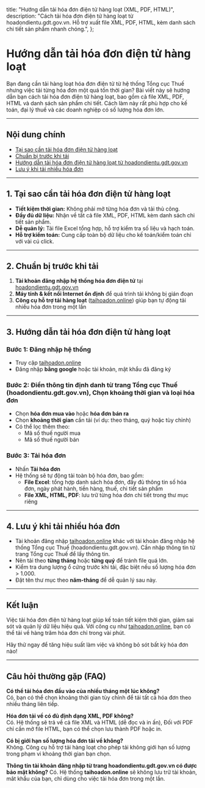   title: "Hướng dẫn tải hóa đơn điện tử hàng loạt (XML, PDF, HTML)",
  description: "Cách tải hóa đơn điện tử hàng loạt từ hoadondientu.gdt.gov.vn. Hỗ trợ xuất file XML, PDF, HTML, kèm danh sách chi tiết sản phẩm nhanh chóng.",
};

# Hướng dẫn tải hóa đơn điện tử hàng loạt

<p>Bạn đang cần tải hàng loạt hóa đơn điện tử từ hệ thống Tổng cục Thuế nhưng việc tải từng hóa đơn một quá tốn thời gian? Bài viết này sẽ hướng dẫn bạn cách tải hóa đơn điện tử hàng loạt, bao gồm cả file XML, PDF, HTML và danh sách sản phẩm chi tiết. Cách làm này rất phù hợp cho kế toán, đại lý thuế và các doanh nghiệp có số lượng hóa đơn lớn.</p>

---

## Nội dung chính
- [Tại sao cần tải hóa đơn điện tử hàng loạt](#tai-sao)
- [Chuẩn bị trước khi tải](#chuan-bi)
- [Hướng dẫn tải hóa đơn điện tử hàng loạt từ hoadondientu.gdt.gov.vn](#huong-dan)
- [Lưu ý khi tải nhiều hóa đơn](#luu-y)

---

## <a name="tai-sao"></a>1. Tại sao cần tải hóa đơn điện tử hàng loạt

- **Tiết kiệm thời gian:** Không phải mở từng hóa đơn và tải thủ công.
- **Đầy đủ dữ liệu:** Nhận về tất cả file XML, PDF, HTML kèm danh sách chi tiết sản phẩm.
- **Dễ quản lý:** Tải file Excel tổng hợp, hỗ trợ kiểm tra số liệu và hạch toán.
- **Hỗ trợ kiểm toán:** Cung cấp toàn bộ dữ liệu cho kế toán/kiểm toán chỉ với vài cú click.

---

## <a name="chuan-bi"></a>2. Chuẩn bị trước khi tải

1. **Tài khoản đăng nhập hệ thống hóa đơn điện tử** tại [hoadondientu.gdt.gov.vn](https://hoadondientu.gdt.gov.vn)  
2. **Máy tính & kết nối Internet ổn định** để quá trình tải không bị gián đoạn  
3. **Công cụ hỗ trợ tải hàng loạt** ([taihoadon.online](https://taihoadon.online)) giúp bạn tự động tải nhiều hóa đơn trong một lần

---

## <a name="huong-dan"></a>3. Hướng dẫn tải hóa đơn điện tử hàng loạt

### Bước 1: Đăng nhập hệ thống
- Truy cập [taihoadon.online](https://taihoadon.online)
- Đăng nhập **bằng google** hoặc tài khoản, mật khẩu đã đăng ký

### Bước 2: Điền thông tin định danh từ trang Tổng cục Thuế (hoadondientu.gdt.gov.vn), Chọn khoảng thời gian và loại hóa đơn
- Chọn **hóa đơn mua vào** hoặc **hóa đơn bán ra**
- Chọn **khoảng thời gian** cần tải (ví dụ: theo tháng, quý hoặc tùy chỉnh)
- Có thể lọc thêm theo:
  - Mã số thuế người mua
  - Mã số thuế người bán

### Bước 3: Tải hóa đơn
- Nhấn **Tải hóa đơn**
- Hệ thống sẽ tự động tải toàn bộ hóa đơn, bao gồm:
  - **File Excel**: tổng hợp danh sách hóa đơn, đầy đủ thông tin số hóa đơn, ngày phát hành, tiền hàng, thuế, chi tiết sản phẩm
  - **File XML, HTML, PDF**: lưu trữ từng hóa đơn chi tiết trong thư mục riêng

---

## <a name="luu-y"></a>4. Lưu ý khi tải nhiều hóa đơn

- Tài khoản đăng nhập [taihoadon.online](https://taihoadon.online) khác với tài khoản đăng nhập hệ thống Tổng cục Thuế (hoadondientu.gdt.gov.vn). Cần nhập thông tin từ trang Tổng cục Thuế để lấy thông tin.
- Nên tải theo **từng tháng** hoặc **từng quý** để tránh file quá lớn.
- Kiểm tra dung lượng ổ cứng trước khi tải, đặc biệt nếu số lượng hóa đơn > 1.000.
- Đặt tên thư mục theo **năm-tháng** để dễ quản lý sau này.

---

## Kết luận

Việc tải hóa đơn điện tử hàng loạt giúp kế toán tiết kiệm thời gian, giảm sai sót và quản lý dữ liệu hiệu quả. Với công cụ như [taihoadon.online](https://taihoadon.online), bạn có thể tải về hàng trăm hóa đơn chỉ trong vài phút.  

Hãy thử ngay để tăng hiệu suất làm việc và không bỏ sót bất kỳ hóa đơn nào!

---

## Câu hỏi thường gặp (FAQ)

**Có thể tải hóa đơn đầu vào của nhiều tháng một lúc không?**  
Có, bạn có thể chọn khoảng thời gian tùy chỉnh để tải tất cả hóa đơn theo nhiều tháng liên tiếp.

**Hóa đơn tải về có đủ định dạng XML, PDF không?**  
Có. Hệ thống sẽ trả về cả file XML và HTML (dễ đọc và in ấn), Đối với PDF chỉ cần mở file HTML, bạn có thể chọn lưu thành PDF hoặc in.

**Có bị giới hạn số lượng hóa đơn tải về không?**  
Không. Công cụ hỗ trợ tải hàng loạt cho phép tải không giới hạn số lượng trong phạm vi khoảng thời gian bạn chọn.

**Thông tin tài khoản đăng nhập từ trang **hoadondientu.gdt.gov.vn** có được bảo mật không?**
Có. Hệ thống **taihoadon.online** sẽ không lưu trữ tài khoản, mât khẩu của bạn, chỉ dùng cho việc tải hóa đơn trong một lần.

